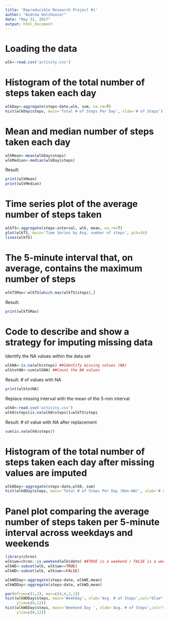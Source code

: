 ---
title: 'Reproducible Research Project #1'
author: "Andrew Holshouser"
date: "May 31, 2017"
output: html_document
---

Loading the data
=====================
```{r loading}
wlk<-read.csv('activity.csv')
```

Histogram of the total number of steps taken each day
===========================================================
```{r hist1}
wlkDay<-aggregate(steps~date,wlk, sum, na.rm=T)
hist(wlkDay$steps, main='Total # of Steps Per Day', xlab='# of Steps')
```

Mean and median number of steps taken each day
==========================================
```{r MeanMedian}
wlkMean<-mean(wlkDay$steps)
wlkMedian<-median(wlkDay$steps)
```

Result:
```{r MeanMedian Result, echo=FALSE}
print(wlkMean) 
print(wlkMedian)
```

Time series plot of the average number of steps taken
=========================================================
```{r TimeSeries Plot}
wlkTS<-aggregate(steps~interval, wlk, mean, na.rm=T)
plot(wlkTS, main='Time Series by Avg. number of steps', pch=16)
lines(wlkTS)
```

The 5-minute interval that, on average, contains the maximum number of steps
===========================================================================
```{r MaxInterval}
wlkTSMax<-wlkTS[which.max(wlkTS$steps),]
```

Result:
```{r MaxIntervalResult, echo=FALSE}
print(wlkTSMax)
```

Code to describe and show a strategy for imputing missing data
======================================================================================
Identify the NA values within the data set
```{r IdentifyNA}
wlkNA<-is.na(wlk$steps) ##Identify missing values (NA)
wlktotNA<-sum(wlkNA) ##Count the NA values
```

Result: # of values with NA
```{r IdentifyNAResult, echo=FALSE}
print(wlktotNA)
```

Replace missing interval with the mean of the 5-min interval
```{r ReplaceNA}
wlk0<-read.csv('activity.csv')
wlk0$steps[is.na(wlk0$steps)]=wlkTS$steps
```

Result: # of value with NA after replacement
```{r ReplaceTot, echo=FALSE}
sum(is.na(wlk0$steps))
```

Histogram of the total number of steps taken each day after missing values are imputed
=================================================================================================
```{r Hist2}
wlk0Day<-aggregate(steps~date,wlk0, sum)
hist(wlk0Day$steps, main='Total # of Steps Per Day (Non-NA)', xlab='# of Steps')
```

Panel plot comparing the average number of steps taken per 5-minute interval across weekdays and weekends
=====================================================================================================
```{r CompareWEWD}
library(chron)
wlk$we=chron::is.weekend(wlk$date) ##TRUE is a weekend / FALSE is a weekday
wlkWE<-subset(wlk, wlk$we==TRUE)
wlkWD<-subset(wlk, wlk$we==FALSE)

wlkWEDay<-aggregate(steps~date, wlkWE,mean)
wlkWDDay<-aggregate(steps~date, wlkWD,mean)

par(mfrow=c(1,2), mar=c(4,4,2,1))
hist(wlkWDDay$steps, main='Weekday', xlab='Avg. # of Steps',col="blue", 
     ylim=c(0,12))
hist(wlkWEDay$steps, main='Weekend Day ', xlab='Avg. # of Steps',col="red", 
     ylim=c(0,12))
```
